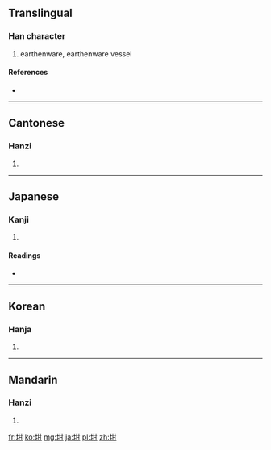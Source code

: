 ==Translingual==

===Han character===
{{Han char|rn=32|rad=土|as=05|sn=8|four=4417<sub>0</sub>|canj=土廿一 (GTM)}}

# earthenware, earthenware vessel

====References====
* {{Han ref|kx=0226.210|dkj=04975|dj=0461.330|hdz=10429.120|uh=5769|ud=22377|bh=A958|bd=43352}}

----

==Cantonese==

===Hanzi===
{{yue-hanzi|jyut=|y=ham1}}

# {{defn|lang=yue|sort=土05}}

----

==Japanese==

===Kanji===
{{ja-kanji|grade=|rs=土05}}

# {{defn|lang=ja|sort=土05}}

====Readings====
* {{ja-readings|on=[[かん]] (kan)|kun=[[つぼ]] (tsubo)}}

----

==Korean==

===Hanja===
{{ko-hanja|hangeul=감|rv=gam|mr=kam}}

# {{defn|lang=ko|sort=土05}}

----

==Mandarin==

===Hanzi===
{{cmn-hanzi|pin=[[gān]] ([[gan1]])|wg=kan<sup>1</sup>}}

# {{defn|lang=cmn|sort=土05}}

[[fr:坩]]
[[ko:坩]]
[[mg:坩]]
[[ja:坩]]
[[pl:坩]]
[[zh:坩]]